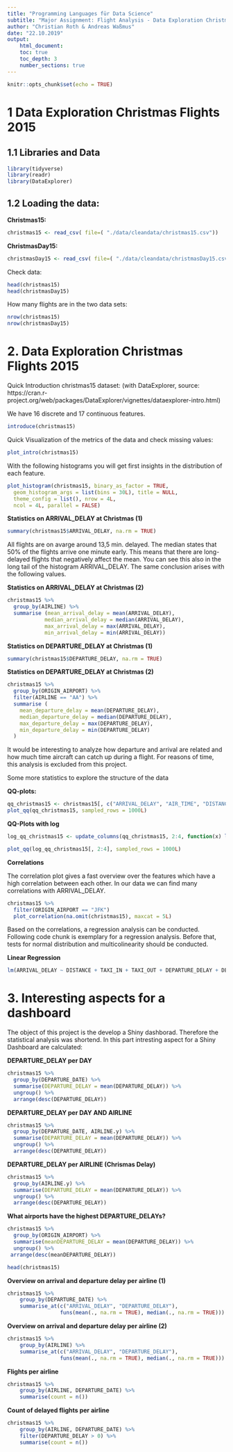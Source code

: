 ```yaml
---
title: "Programming Languages für Data Science"
subtitle: "Major Assignment: Flight Analysis - Data Exploration Christmas Data"
author: "Christian Roth & Andreas Waßmus"
date: "22.10.2019"
output:
    html_document:
    toc: true
    toc_depth: 3
    number_sections: true
---
```


```r
knitr::opts_chunk$set(echo = TRUE)
```

# 1 Data Exploration Christmas Flights 2015


## 1.1 Libraries and Data

```r
library(tidyverse)
library(readr)
library(DataExplorer)
```

## 1.2 Loading the data:

__Christmas15:__

```r
christmas15 <- read_csv( file=( "./data/cleandata/christmas15.csv"))
```

__ChristmasDay15:__

```r
christmasDay15 <- read_csv( file=( "./data/cleandata/christmasDay15.csv"))
```

Check data:

```r
head(christmas15)
head(christmasDay15)
```

How many flights are in the two data sets:

```r
nrow(christmas15)
nrow(christmasDay15)
```



# 2. Data Exploration Christmas Flights 2015

Quick Introduction christmas15 dataset:
(with DataExplorer, source: https://cran.r-project.org/web/packages/DataExplorer/vignettes/dataexplorer-intro.html)

We have 16 discrete and 17 continuous features.


```r
introduce(christmas15)
```

Quick Visualization of the metrics of the data and check missing values:

```r
plot_intro(christmas15)
```


With the following histograms you will get first insights in the distribution of each feature.

```r
plot_histogram(christmas15, binary_as_factor = TRUE,
  geom_histogram_args = list(bins = 30L), title = NULL,
  theme_config = list(), nrow = 4L,
  ncol = 4L, parallel = FALSE)
```



__Statistics on ARRIVAL_DELAY at Christmas (1)__

```r
summary(christmas15$ARRIVAL_DELAY, na.rm = TRUE)
```

All flights are on avarge around 13,5 min. delayed. The median states that 50% of the flights arrive one minute early. This means that there are long-delayed flights that negatively affect the mean. You can see this also in the long tail of the histogram ARRIVAL_DELAY. The same conclusion arises with the following values.

__Statistics on ARRIVAL_DELAY at Christmas (2)__

```r
christmas15 %>%
  group_by(AIRLINE) %>%
  summarise (mean_arrival_delay = mean(ARRIVAL_DELAY),
            median_arrival_delay = median(ARRIVAL_DELAY),
            max_arrival_delay = max(ARRIVAL_DELAY),
            min_arrival_delay = min(ARRIVAL_DELAY))
```

__Statistics on DEPARTURE_DELAY at Christmas (1)__


```r
summary(christmas15$DEPARTURE_DELAY, na.rm = TRUE)
```

__Statistics on DEPARTURE_DELAY at Christmas (2)__

```r
christmas15 %>%
  group_by(ORIGIN_AIRPORT) %>%
  filter(AIRLINE == "AA") %>%
  summarise (
    mean_departure_delay = mean(DEPARTURE_DELAY),
    median_departure_delay = median(DEPARTURE_DELAY),
    max_departure_delay = max(DEPARTURE_DELAY),
    min_departure_delay = min(DEPARTURE_DELAY)
  )
```

It would be interesting to analyze how departure and arrival are related and how much time aircraft can catch up during a flight. For reasons of time, this analysis is excluded from this project.


Some more statistics to explore the structure of the data

__QQ-plots:__

```r
qq_christmas15 <- christmas15[, c("ARRIVAL_DELAY", "AIR_TIME", "DISTANCE", "ELAPSED_TIME")]
plot_qq(qq_christmas15, sampled_rows = 1000L)
```

__QQ-Plots with log__

```r
log_qq_christmas15 <- update_columns(qq_christmas15, 2:4, function(x) log(x + 1))

plot_qq(log_qq_christmas15[, 2:4], sampled_rows = 1000L)
```

__Correlations__

The correlation plot gives a fast overview over the features which have a high correlation between each other. In our data we can find many correlations with ARRIVAL_DELAY.

```r
christmas15 %>%
  filter(ORIGIN_AIRPORT == "JFK")
  plot_correlation(na.omit(christmas15), maxcat = 5L)
```


Based on the correlations, a regression analysis can be conducted. Following code chunk is exemplary for a regression analysis. Before that, tests for normal distribution and multicolinearity should be conducted.

__Linear Regression__

```r

lm(ARRIVAL_DELAY ~ DISTANCE + TAXI_IN + TAXI_OUT + DEPARTURE_DELAY + DEPARTURE_DATE, data = christmas15)

```


# 3. Interesting aspects for a dashboard

The object of this project is the develop a Shiny dashborad. Therefore the statistical analysis was shortend. In this part intresting aspect for a Shiny Dashboard are calculated:

__DEPARTURE_DELAY per DAY__

```r
christmas15 %>% 
  group_by(DEPARTURE_DATE) %>% 
  summarise(DEPARTURE_DELAY = mean(DEPARTURE_DELAY)) %>% 
  ungroup() %>%
  arrange(desc(DEPARTURE_DELAY))
```

__DEPARTURE_DELAY per DAY AND AIRLINE__

```r
christmas15 %>% 
  group_by(DEPARTURE_DATE, AIRLINE.y) %>% 
  summarise(DEPARTURE_DELAY = mean(DEPARTURE_DELAY)) %>% 
  ungroup() %>%
  arrange(desc(DEPARTURE_DELAY))
```

__DEPARTURE_DELAY per AIRLINE (Chrismas Delay)__

```r
christmas15 %>% 
  group_by(AIRLINE.y) %>% 
  summarise(DEPARTURE_DELAY = mean(DEPARTURE_DELAY)) %>% 
  ungroup() %>%
  arrange(desc(DEPARTURE_DELAY))
```

__What airports have the highest DEPARTURE_DELAYs?__

```r
christmas15 %>% 
  group_by(ORIGIN_AIRPORT) %>% 
  summarise(meanDEPARTURE_DELAY = mean(DEPARTURE_DELAY)) %>% 
  ungroup() %>%
 arrange(desc(meanDEPARTURE_DELAY))
```

```r
head(christmas15)
```


__Overview on arrival and departure delay per airline (1)__


```r
christmas15 %>% 
    group_by(DEPARTURE_DATE) %>% 
    summarise_at(c("ARRIVAL_DELAY", "DEPARTURE_DELAY"), 
                 funs(mean(., na.rm = TRUE), median(., na.rm = TRUE)))
```

__Overview on arrival and departure delay per airline (2)__

```r
christmas15 %>% 
    group_by(AIRLINE) %>% 
    summarise_at(c("ARRIVAL_DELAY", "DEPARTURE_DELAY"), 
                 funs(mean(., na.rm = TRUE), median(., na.rm = TRUE)))
```


__Flights per airline__

```r
christmas15 %>% 
    group_by(AIRLINE, DEPARTURE_DATE) %>% 
    summarise(count = n())
```


__Count of delayed flights per airline__

```r
christmas15 %>% 
    group_by(AIRLINE, DEPARTURE_DATE) %>% 
    filter(DEPARTURE_DELAY > 0) %>% 
    summarise(count = n())

```








